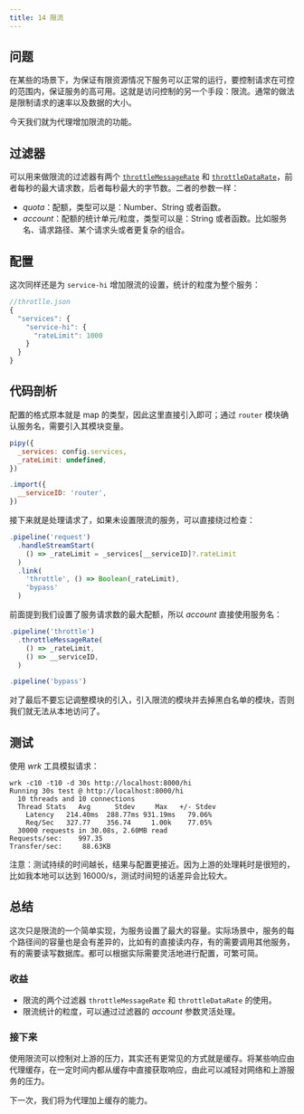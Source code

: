 ```yaml
---
title: 14 限流
---
```


## 问题

在某些的场景下，为保证有限资源情况下服务可以正常的运行，要控制请求在可控的范围内，保证服务的高可用。这就是访问控制的另一个手段：限流。通常的做法是限制请求的速率以及数据的大小。

今天我们就为代理增加限流的功能。

## 过滤器

可以用来做限流的过滤器有两个 [`throttleMessageRate`](/reference/Configuration/throttleMessageRate) 和 [`throttleDataRate`](/reference/Configuration/throttleDataRate)，前者每秒的最大请求数，后者每秒最大的字节数。二者的参数一样：
* *quota*：配额，类型可以是：Number、String 或者函数。
* *account*：配额的统计单元/粒度，类型可以是：String 或者函数。比如服务名、请求路径、某个请求头或者更复杂的组合。

## 配置

这次同样还是为 `service-hi` 增加限流的设置，统计的粒度为整个服务：

```javascript
//throtlle.json
{
  "services": {
    "service-hi": {
      "rateLimit": 1000
    }
  }
}
```

## 代码剖析

配置的格式原本就是 map 的类型，因此这里直接引入即可；通过 `router` 模块确认服务名，需要引入其模块变量。

```javascript
pipy({
  _services: config.services,
  _rateLimit: undefined,
})

.import({
  __serviceID: 'router',
})
```

接下来就是处理请求了，如果未设置限流的服务，可以直接绕过检查：

```javascript
.pipeline('request')
  .handleStreamStart(
    () => _rateLimit = _services[__serviceID]?.rateLimit
  )
  .link(
    'throttle', () => Boolean(_rateLimit),
    'bypass'
  )
```

前面提到我们设置了服务请求数的最大配额，所以 *account* 直接使用服务名：

```javascript
.pipeline('throttle')
  .throttleMessageRate(
    () => _rateLimit,
    () => __serviceID,
  )

.pipeline('bypass')
```

对了最后不要忘记调整模块的引入，引入限流的模块并去掉黑白名单的模块，否则我们就无法从本地访问了。

## 测试

使用 *wrk* 工具模拟请求：

```shell
wrk -c10 -t10 -d 30s http://localhost:8000/hi
Running 30s test @ http://localhost:8000/hi
  10 threads and 10 connections
  Thread Stats   Avg      Stdev     Max   +/- Stdev
    Latency   214.40ms  288.77ms 931.19ms   79.06%
    Req/Sec   327.77    356.74     1.00k    77.05%
  30000 requests in 30.08s, 2.60MB read
Requests/sec:    997.35
Transfer/sec:     88.63KB
```

注意：测试持续的时间越长，结果与配置更接近。因为上游的处理耗时是很短的，比如我本地可以达到 16000/s，测试时间短的话差异会比较大。

## 总结

这次只是限流的一个简单实现，为服务设置了最大的容量。实际场景中，服务的每个路径间的容量也是会有差异的，比如有的直接读内存，有的需要调用其他服务，有的需要读写数据库。都可以根据实际需要灵活地进行配置，可繁可简。

### 收益

* 限流的两个过滤器 `throttleMessageRate` 和 `throttleDataRate` 的使用。
* 限流统计的粒度，可以通过过滤器的 *account* 参数灵活处理。

### 接下来

使用限流可以控制对上游的压力，其实还有更常见的方式就是缓存。将某些响应由代理缓存，在一定时间内都从缓存中直接获取响应，由此可以减轻对网络和上游服务的压力。

下一次，我们将为代理加上缓存的能力。